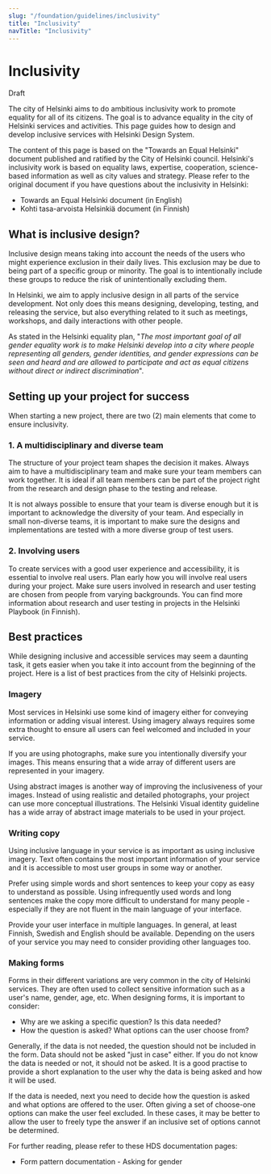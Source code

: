 ```yaml
---
slug: "/foundation/guidelines/inclusivity"
title: "Inclusivity"
navTitle: "Inclusivity"
---
```



# Inclusivity
<StatusLabel type="alert">Draft</StatusLabel>

<LeadParagraph>
  The city of Helsinki aims to do ambitious inclusivity work to promote equality for all of its citizens. The goal is to advance equality in the city of Helsinki services and activities. This page guides how to design and develop inclusive services with Helsinki Design System.
</LeadParagraph>

The content of this page is based on the "Towards an Equal Helsinki" document published and ratified by the City of Helsinki council. Helsinki's inclusivity work is based on equality laws, expertise, cooperation, science-based information as well as city values and strategy. Please refer to the original document if you have questions about the inclusivity in Helsinki:
- <ExternalLink href="https://hel.fi/static/liitteet-2019/Kaupunginkanslia/Tasa-arvo/plan-for-promoting-gender-equality-helsinki.pdf">Towards an Equal Helsinki document (in English)</ExternalLink>
- <ExternalLink href="https://www.hel.fi/static/liitteet-2019/Kaupunginkanslia/Tasa-arvo/palveluiden-tasa-arvo-suunnitelma-helsinki-2019-2021.pdf">Kohti tasa-arvoista Helsinkiä document (in Finnish)</ExternalLink>

## What is inclusive design?
Inclusive design means taking into account the needs of the users who might experience exclusion in their daily lives. This exclusion may be due to being part of a specific group or minority. The goal is to intentionally include these groups to reduce the risk of unintentionally excluding them.

In Helsinki, we aim to apply inclusive design in all parts of the service development. Not only does this means designing, developing, testing, and releasing the service, but also everything related to it such as meetings, workshops, and daily interactions with other people. 

As stated in the Helsinki equality plan, "_The most important goal of all gender equality work is to make Helsinki develop into a city where people representing all genders, gender identities, and gender expressions can be seen and heard and are allowed to participate and act as equal citizens without direct or indirect discrimination_". 

## Setting up your project for success
When starting a new project, there are two (2) main elements that come to ensure inclusivity. 

### 1. A multidisciplinary and diverse team
The structure of your project team shapes the decision it makes. Always aim to have a multidisciplinary team and make sure your team members can work together. It is ideal if all team members can be part of the project right from the research and design phase to the testing and release.

It is not always possible to ensure that your team is diverse enough but it is important to acknowledge the diversity of your team. And especially in small non-diverse teams, it is important to make sure the designs and implementations are tested with a more diverse group of test users.

### 2. Involving users
To create services with a good user experience and accessibility, it is essential to involve real users. Plan early how you will involve real users during your project. Make sure users involved in research and user testing are chosen from people from varying backgrounds. You can find more information about research and user testing in projects in the <ExternalLink href="https://pelikirja.hel.fi/">Helsinki Playbook (in Finnish)</ExternalLink>.

## Best practices
While designing inclusive and accessible services may seem a daunting task, it gets easier when you take it into account from the beginning of the project. Here is a list of best practices from the city of Helsinki projects.

### Imagery
Most services in Helsinki use some kind of imagery either for conveying information or adding visual interest. Using imagery always requires some extra thought to ensure all users can feel welcomed and included in your service.

If you are using photographs, make sure you intentionally diversify your images. This means ensuring that a wide array of different users are represented in your imagery.

<p>Using abstract images is another way of improving the inclusiveness of your images. Instead of using realistic and detailed photographs, your project can use more conceptual illustrations. <ExternalLink href="https://brand.hel.fi/kuvitusohjeisto/">The Helsinki Visual identity guideline</ExternalLink> has a wide array of abstract image materials to be used in your project.</p>

### Writing copy
Using inclusive language in your service is as important as using inclusive imagery. Text often contains the most important information of your service and it is accessible to most user groups in some way or another. 

Prefer using simple words and short sentences to keep your copy as easy to understand as possible. Using infrequently used words and long sentences make the copy more difficult to understand for many people - especially if they are not fluent in the main language of your interface.

Provide your user interface in multiple languages. In general, at least Finnish, Swedish and English should be available. Depending on the users of your service you may need to consider providing other languages too.

### Making forms
Forms in their different variations are very common in the city of Helsinki services. They are often used to collect sensitive information such as a user's name, gender, age, etc. When designing forms, it is important to consider:

- Why are we asking a specific question? Is this data needed?
- How the question is asked? What options can the user choose from?

Generally, if the data is not needed, the question should not be included in the form. Data should not be asked "just in case" either. If you do not know the data is needed or not, it should not be asked. It is a good practise to provide a short explanation to the user why the data is being asked and how it will be used.

If the data is needed, next you need to decide how the question is asked and what options are offered to the user. Often giving a set of choose-one options can make the user feel excluded. In these cases, it may be better to allow the user to freely type the answer if an inclusive set of options cannot be determined.

For further reading, please refer to these HDS documentation pages:
- <Link size="M" href="/patterns/forms#asking-for-gender">Form pattern documentation - Asking for gender</Link>
